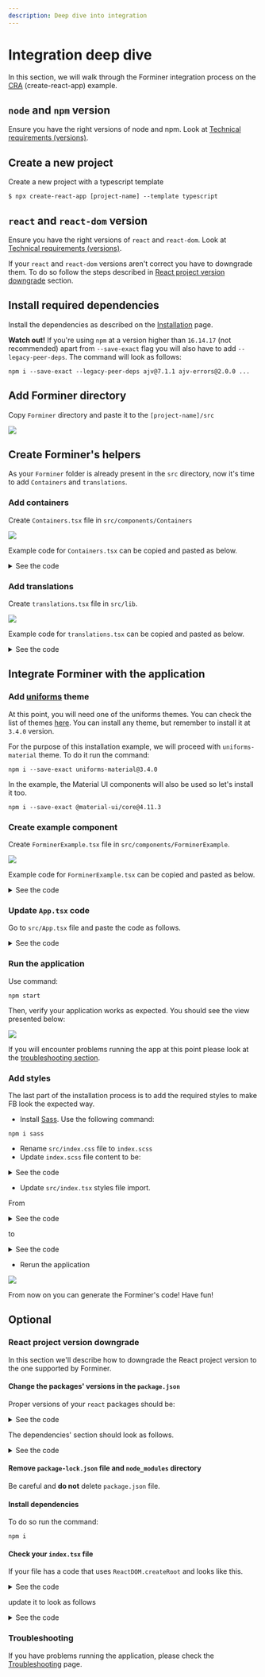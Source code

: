 ```yaml
---
description: Deep dive into integration
---
```


# Integration deep dive

In this section, we will walk through the Forminer integration process on the [CRA](https://create-react-app.dev/) (create-react-app) example.

## `node` and `npm` version

Ensure you have the right versions of node and npm. Look at [Technical requirements (versions)](technical-requirements.mdx).

## Create a new project

Create a new project with a typescript template

```shell
$ npx create-react-app [project-name] --template typescript
```

## `react` and `react-dom` version

Ensure you have the right versions of `react` and `react-dom`. Look at [Technical requirements (versions)](technical-requirements.mdx).

If your `react` and `react-dom` versions aren't correct you have to downgrade them. To do so follow the steps described in [React project version downgrade](#react-project-version-downgrade) section.

## Install required dependencies

Install the dependencies as described on the [Installation](installation.mdx#install-required-dependencies) page.

**Watch out!**
If you're using `npm` at a version higher than `16.14.17` (not recommended) apart from `--save-exact` flag you will also have to add `--legacy-peer-deps`. The command will look as follows:

```shell
npm i --save-exact --legacy-peer-deps ajv@7.1.1 ajv-errors@2.0.0 ...
```

## Add Forminer directory

Copy `Forminer` directory and paste it to the `[project-name]/src`

![](../assets/14942211.webp)

## Create Forminer's helpers

As your `Forminer` folder is already present in the `src` directory, now it's time to add `Containers` and `translations`.

### Add containers

Create `Containers.tsx` file in `src/components/Containers`

![](../assets/14614537.webp)

Example code for `Containers.tsx` can be copied and pasted as below.

<details><summary>See the code</summary>

```tsx
import React, { CSSProperties, Fragment } from 'react';
import classNames from 'classnames';

import { Field as FieldType } from '../../Forminer/const/schemas/field';
import { DragSeparator } from '../../Forminer/components/DragSeparator';
import { render as renderLive } from '../../Forminer/components/Form';
import { render as renderEdit } from '../../Forminer/components/FormEdit';
import { LayoutPlaceholder } from '../../Forminer/components/LayoutPlaceholder';
import { NS } from '../../Forminer/const/namespace';
import { LayoutNode } from '../../Forminer/const/schemas/layout';
import { View } from '../../Forminer/const/schemas/view';
import { Translations } from '../../Forminer/const/types';
import { ComponentDefinitions } from '../../Forminer';
import { ContainerDefinitions } from '../../Forminer/lib/containerDefinitions';
import isLayoutNodeField from '../../Forminer/lib/isLayoutNodeField';
import { WidgetDefinitions } from '../../Forminer/lib/widgetDefinitions';

type ListProps = {
  children: LayoutNode[];
  components: ComponentDefinitions;
  containers: ContainerDefinitions;
  depth: number;
  droppableId: string;
  isDragging: boolean;
  isRoot: boolean;
  nestedDroppableBase: string;
  path: string;
  schema: FieldType[];
  type: string;
  translations: Translations;
  variant: 'horizontal' | 'vertical';
  views: View[];
  widgets: WidgetDefinitions;
};

type FrameProps = {
  children: LayoutNode[];
  components: ComponentDefinitions;
  containers: ContainerDefinitions;
  depth: number;
  droppableId: string;
  isDragging: boolean;
  isRoot: boolean;
  nestedDroppableBase: string;
  path: string;
  schema: FieldType[];
  style: CSSProperties;
  translations: Translations;
  views: View[];
  widgets: WidgetDefinitions;
};

const containers: ContainerDefinitions = {
  List: {
    componentEdit: function List({
      children,
      components,
      containers,
      depth,
      droppableId,
      isDragging,
      isRoot,
      nestedDroppableBase,
      path,
      schema,
      type,
      translations,
      variant,
      views,
      widgets,
    }: ListProps) {
      const containerType = variant + type;
      return (
        <div
          className={classNames(
            `${NS}-${containerType}`,
            `${NS}-${containerType}--edit`,
            {
              [`${NS}-full-height`]: isRoot && children.length === 0,
            },
          )}
        >
          {children.length === 0 && (
            <LayoutPlaceholder
              droppableId={droppableId}
              fitAvailable={isRoot}
              isDragging={isDragging}
              type={containerType}
              translations={translations}
            />
          )}

          {children.length > 0 && (
            <div
              className={classNames(
                `${NS}-${containerType}`,
                `${NS}-${containerType}--edit`,
              )}
            >
              {children.map((layout, index) => (
                <div
                  className={classNames(
                    `${NS}-dnd-draggable`,
                    `${NS}-dnd-draggable-${containerType}`,
                  )}
                  key={layout.layoutId}
                >
                  <>
                    {!isDragging && (
                      <DragSeparator
                        droppableId={`${nestedDroppableBase}${index}`}
                        type={containerType}
                      />
                    )}
                    {renderEdit({
                      components,
                      depth: depth + 1,
                      layout,
                      path: `${path}.children.${index}`,
                      schema,
                      translations,
                      views,
                      widgets,
                      containers,
                    })}
                  </>
                </div>
              ))}

              {!isDragging && (
                <DragSeparator
                  droppableId={`${nestedDroppableBase}${children.length}`}
                  isRoot={isRoot}
                  isLast
                  type={containerType}
                />
              )}
            </div>
          )}
        </div>
      );
    },
    componentLive: function List({
      children,
      components,
      containers,
      depth,
      path,
      schema,
      type,
      variant,
      views,
      widgets,
    }: ListProps) {
      const containerType = variant + type;
      return (
        <div className={`${NS}-${containerType}`}>
          {children.map((layout, index) => {
            const id = isLayoutNodeField(layout)
              ? `${layout.viewId}${index}${depth}`
              : `${index}${depth}`;

            return (
              <Fragment key={id}>
                {renderLive({
                  components,
                  containers,
                  depth: depth + 1,
                  layout,
                  path: `${path}.children.${index}`,
                  schema,
                  views,
                  widgets,
                })}
              </Fragment>
            );
          })}
        </div>
      );
    },
    configSchema: {
      type: 'object',
      properties: {
        variant: { type: 'string', enum: ['horizontal', 'vertical'] },
      },
      required: ['variant'],
    },
  },
  Frame: {
    componentEdit: function Frame({
      children,
      components,
      containers,
      depth,
      droppableId,
      isDragging,
      isRoot,
      nestedDroppableBase,
      path,
      schema,
      style,
      translations,
      views,
      widgets,
    }: FrameProps) {
      const containerType = 'Frame';
      return (
        <div
          className={classNames(
            `${NS}-${containerType}`,
            `${NS}-${containerType}--edit`,
            {
              [`${NS}-full-height`]: isRoot && children.length === 0,
            },
          )}
        >
          <div style={{ border: `${style}` }}>
            {children.length === 0 && (
              <LayoutPlaceholder
                droppableId={droppableId}
                fitAvailable={isRoot}
                isDragging={isDragging}
                type={containerType}
                translations={translations}
              />
            )}

            {children.length > 0 && (
              <div
                className={classNames(
                  `${NS}-${containerType}`,
                  `${NS}-${containerType}--edit`,
                )}
              >
                <div
                  className={classNames(
                    `${NS}-dnd-draggable`,
                    `${NS}-dnd-draggable-${containerType}`,
                  )}
                  key={children[0].layoutId}
                >
                  {!isDragging && (
                    <DragSeparator
                      droppableId={`${nestedDroppableBase}0`}
                      type={containerType}
                    />
                  )}
                  {renderEdit({
                    components,
                    depth: depth + 1,
                    layout: children[0],
                    path: `${path}.children.0`,
                    schema,
                    translations,
                    views,
                    widgets,
                    containers,
                  })}
                </div>

                {!isDragging && (
                  <DragSeparator
                    droppableId={`${nestedDroppableBase}0`}
                    isRoot={isRoot}
                    isLast
                    type={containerType}
                  />
                )}
              </div>
            )}
          </div>
        </div>
      );
    },
    componentLive: function Frame({
      children,
      components,
      containers,
      depth,
      path,
      schema,
      style,
      views,
      widgets,
    }: FrameProps) {
      return children.length > 0 ? (
        <div className={`${NS}-field-container`}>
          <div style={{ border: `${style}` }}>
            <Fragment>
              {renderLive({
                components,
                containers,
                depth: depth + 1,
                layout: children[0],
                path: `${path}.children.0`,
                schema,
                views,
                widgets,
              })}
            </Fragment>
          </div>
        </div>
      ) : null;
    },
    configSchema: {
      type: 'object',
      properties: {
        style: { type: 'string' },
      },
    },
  },
};

export default containers;
```

</details>

### Add translations

Create `translations.tsx` file in `src/lib`.

![](../assets/14549005.webp)

Example code for `translations.tsx` can be copied and pasted as below.

<details><summary>See the code</summary>

```tsx
import React from 'react';

import { NS } from '../Forminer/const/namespace';
import { Translations } from '../Forminer/const/types';

const translations: Translations = {
  AddComponents: 'Add components',
  AddCondition: 'Add condition',
  AddCustomProperty: 'Add custom property',
  AddCustomStyle: 'Add custom style',
  AddInitialExpression: 'Add initial expression',
  AddLevel: 'Add level',
  AddPredefinedValue: 'Add predefined value',
  AddToSection: 'Add to section',
  Advanced: 'Advanced',
  Basic: 'Basic',
  BoolField: 'Bool field',
  ComponentLabel: 'Component',
  ComponentTooltip: 'Select the component to be used in the form',
  CreateNewCustomComponentTooltip: 'Create new custom component',
  CustomComponents: 'Custom components',
  CustomErrorMessages: 'Custom error messages',
  CustomErrorMessageConstLabel: 'Const',
  CustomErrorMessageDefaultLabel: 'Default',
  CustomErrorMessageEnumLabel: 'Predefined values error',
  CustomErrorMessageFormatLabel: 'Format',
  CustomErrorMessageMaximumLabel: 'Maximum',
  CustomErrorMessageMaxLengthLabel: 'Max length',
  CustomErrorMessageMinimumLabel: 'Minimum',
  CustomErrorMessageMinLengthLabel: 'Min length',
  CustomErrorMessageMultipleOfLabel: 'Multiple of',
  CustomErrorMessagePatternLabel: 'Pattern',
  CustomErrorMessageRequiredLabel: 'Required',
  CustomProperties: 'Custom properties',
  CustomStyles: 'Custom styles',
  Cancel: 'Cancel',
  Confirm: 'Confirm',
  ContainerName(type, variant) {
    return variant ? `${type} ${variant}` : type;
  },
  DateField: 'Date field',
  DefaultValueLabel: 'Default value',
  DeleteAllPredefinedValues: 'Delete all predefined values',
  DisplayIf: 'Display if',
  DisplayIfTitle(name: string) {
    return (
      <>
        Display <span className={`${NS}-display-if-title-field`}>{name}</span>{' '}
        if
      </>
    );
  },
  DisplayIfTooltip:
    'Define the conditions when the given field should be displayed',
  Dropdown: 'Dropdown',
  DropFormComponent: 'Drop a form component here',
  DuplicateField: 'Duplicate field',
  DuplicateFieldTooltip: 'Duplicate field',
  EditComponent: 'Edit component',
  EditField: 'Edit field',
  EditFieldTooltip: 'Edit field',
  EditItem: 'Edit item',
  EditLayoutComponent: 'Edit layout component',
  EditPageName: 'Edit page name',
  EditSection: 'Edit section',
  ErrorDefinitionNotFound: 'Definition not found: "AutoForm".',
  ErrorFieldNotFound(fieldId) {
    return `Field not found: "${fieldId}".`;
  },
  ErrorViewNotFound(viewId) {
    return `View not found: "${viewId}".`;
  },
  ExistingFields: 'Existing fields',
  Field: 'field',
  Fields: 'Fields',
  Frame: 'Frame',
  FormatLabel: 'Format',
  FormatTooltip: 'Select format of value of the field',
  Horizontal: 'Horizontal',
  Is: 'is',
  LabelLabel: 'Label',
  LayoutComponents: 'Layout components',
  LayoutTitle(layoutNodeKind) {
    return `${layoutNodeKind}`;
  },
  ListHorizontal: 'Horizontal section',
  ListVertical: 'Vertical section',
  LiteralFalse: 'False',
  LiteralTrue: 'True',
  MaximumLabel: 'Maximum',
  MaximumTooltip: 'Define maximum value of the field',
  MaxLengthLabel: 'Max length',
  MaxLengthTooltip: 'Define maximum number of characters in a field',
  MinimumLabel: 'Minimum',
  MinimumTooltip: 'Define minimum value of the field',
  MinLengthLabel: 'Min length',
  MinLengthTooltip: 'Define minimum number of characters in a field',
  MultipleOfLabel: 'Multiple of',
  MultipleOfTooltip:
    'The field value should be a multiple of a value defined in this field',
  NameInSchemaLabel: 'Name in schema',
  ModelErrorsMessage: 'Your model contains errors',
  NextPage: 'Next Page',
  NumberField: 'Number field',
  OfTheFollowingAreTrue: 'of the following are true',
  OperatorAND: 'Every',
  OperatorBooleanLiteral: 'Arbitrary boolean',
  OperatorEQ: 'Equal to',
  OperatorGTE: 'Greater than or equal to',
  OperatorGT: 'Greater than',
  OperatorLengthOf: 'Length of',
  OperatorLTE: 'Less than or equal to',
  OperatorLT: 'Less than',
  OperatorNAND: 'Not every',
  OperatorNOR: 'None',
  OperatorNotEQ: 'Not equal to',
  OperatorNumberLiteral: 'Arbitrary number',
  OperatorOR: 'Some',
  OperatorStringLiteral: 'Arbitrary string',
  OperatorValueOf: 'Value of',
  OperatorXOR: 'Only one',
  PageNameLabel: 'Name',
  PagesLongForm: (
    <>
      <div style={{ fontWeight: 'bold' }}>
        That looks like quite a long form!
      </div>
      <br />
      <div>
        Consider spreading your fields into pages to make your form more
        accessible.
      </div>
    </>
  ),
  PatternLabel: 'Pattern',
  PatternTooltip: 'Define regular expressions pattern',
  PlaceholderLabel: 'Placeholder',
  PlaceholderMax: 'max',
  PlaceholderMin: 'min',
  PreDefinedValues: 'Pre-defined values',
  PropertiesTooltip:
    'Add props which will be implemented in the given Field.JSON format',
  RadioField: 'Radio field',
  Redo: 'Redo',
  RemoveComponent: 'Remove component',
  RemoveField: 'Remove field',
  RemoveFieldTooltip: 'Remove field',
  RemoveItem: 'Remove item',
  RemovePage: 'Remove Page',
  RemovePageConfirmation(pageNumber) {
    return `Are you sure you want to remove entire Page ${pageNumber}? Your fields might be lost.`;
  },
  RequiredLabel: 'Required',
  RequiredTrueLabel: 'Must be true',
  Reset: 'Reset',
  SearchPlaceholder: 'Search for components',
  StyleTooltip:
    'Define CSS styles to be used in rendered container of the field.JSON format',
  Submit: 'Submit',
  Templates: 'Templates',
  TextField: 'Text field',
  Type: 'Type',
  TypeLabel: 'Type',
  TypeTooltip: 'Pick what kind of data will be stored in this field',
  Undo: 'Undo',
  ValueRestrictions: 'Value restrictions',
  Vertical: 'Vertical',
  VisualEditor: 'Visual Editor',
};

export default translations;
```

</details>

## Integrate Forminer with the application

### Add [uniforms](https://uniforms.tools/) theme

At this point, you will need one of the uniforms themes. You can check the list of themes [here](https://uniforms.tools/docs/installation/).
You can install any theme, but remember to install it at `3.4.0` version.

For the purpose of this installation example, we will proceed with `uniforms-material` theme. To do it run the command:

```shell
npm i --save-exact uniforms-material@3.4.0
```

In the example, the Material UI components will also be used so let's install it too.

```shell
npm i --save-exact @material-ui/core@4.11.3
```

### Create example component

Create `ForminerExample.tsx` file in `src/components/ForminerExample`.

![](../assets/14549017.webp)

Example code for `ForminerExample.tsx` can be copied and pasted as below.

<details><summary>See the code</summary>

```tsx
import React, { useEffect, ReactNode, ReactElement } from 'react';
import Container from '@material-ui/core/Container';
import List from '@material-ui/core/List';
import Paper from '@material-ui/core/Paper';
import * as theme from 'uniforms-material';

import {
  Forminer,
  Provider,
  createDefaultComponents,
  useForminer,
  LayoutNodeKind,
  Form,
} from '../../Forminer';
import containers from '../Containers/Containers';
import translations from '../../lib/translations';

const defaultForm = {
  model: {
    layouts: [
      {
        name: 'Page 1',
        layout: {
          kind: LayoutNodeKind.Container as const,
          children: [],
          type: 'List',
          config: { variant: 'vertical' },
          layoutId: '1',
        },
      },
    ],
    schema: [],
    views: [],
  },
};

type WrapProps = {
  children: ReactNode;
};

const Wrap = ({ children }: WrapProps): ReactElement => (
  <Container maxWidth={false}>
    <Paper elevation={3}>{children}</Paper>
  </Container>
);

const widgets = {};
const components = createDefaultComponents(theme);

export const ForminerExample = (): ReactElement => {
  const { dispatch, state } = useForminer(defaultForm);

  useEffect(() => {
    // do whatever you want with new model
    console.log(state.model.present);
  }, [state.model.present]);

  return (
    <>
      <Wrap>
        <Provider dispatch={dispatch} state={state}>
          <Forminer
            components={components}
            containers={containers}
            translations={translations}
            widgets={widgets}
          />
        </Provider>
      </Wrap>
      <Wrap>
        <Form
          components={components}
          containers={containers}
          definition={state.model.present}
          widgets={widgets}
          translations={translations}
        />
      </Wrap>
      <Wrap>
        <pre>{JSON.stringify(state.model.present, null, 4)}</pre>
      </Wrap>
    </>
  );
};

export default ForminerExample;
```

</details>

### Update `App.tsx` code

Go to `src/App.tsx` file and paste the code as follows.

<details><summary>See the code</summary>

```tsx
import React, { ReactElement } from 'react';
import ForminerExample from './components/ForminerExample/ForminerExample';

const App = (): ReactElement => {
  return <ForminerExample />;
};

export default App;
```

</details>

### Run the application

Use command:

```shell
npm start
```

Then, verify your application works as expected. You should see the view presented below:

![](../assets/14614569.webp)

If you will encounter problems running the app at this point please look at the [troubleshooting section](#troubleshooting).

### Add styles

The last part of the installation process is to add the required styles to make FB look the expected way.

- Install [Sass](https://www.npmjs.com/package/sass). Use the following command:

```shell
npm i sass
```

- Rename `src/index.css` file to `index.scss`
- Update `index.scss` file content to be:

<details><summary>See the code</summary>

```sass
@import './Forminer/variables.scss';
@import './Forminer/index.scss';
```

</details>

- Update `src/index.tsx` styles file import.

From

<details><summary>See the code</summary>

```tsx
import './index.css';
```

</details>

to

<details><summary>See the code</summary>

```tsx
import './index.scss';
```

</details>

- Rerun the application

![](../assets/14778407.webp)

From now on you can generate the Forminer's code! Have fun!

## Optional

### React project version downgrade

In this section we'll describe how to downgrade the React project version to the one supported by Forminer.

#### Change the packages' versions in the `package.json`

Proper versions of your `react` packages should be:

<details><summary>See the code</summary>

    ```json
    "@testing-library/react": "12.1.5",
    "@types/react": "17.0.2",
    "react": "17.0.2",
    "react-dom": "17.0.2",
    ```

</details>

The dependencies' section should look as follows.

<details><summary>See the code</summary>

    ```json
    "dependencies": {
        "@testing-library/jest-dom": "^5.16.5",
        "@testing-library/react": "12.1.5",
        "@testing-library/user-event": "^13.5.0",
        "@types/jest": "^27.5.2",
        "@types/node": "^16.11.68",
        "@types/react": "17.0.2",
        "@types/react-dom": "^18.0.6",
        "react": "17.0.2",
        "react-dom": "17.0.2",
        "react-scripts": "5.0.1",
        "typescript": "^4.8.4",
        "web-vitals": "^2.1.4"
    },
    ```

</details>

#### Remove `package-lock.json` file and `node_modules` directory

Be careful and **do not** delete <code>package.json</code> file.

#### Install dependencies

To do so run the command:

```shell
npm i
```

#### Check your `index.tsx` file

If your file has a code that uses `ReactDOM.createRoot` and looks like this.

<details><summary>See the code</summary>

    ```tsx
    import React from 'react';
    import ReactDOM from 'react-dom/client';
    import './index.css';
    import App from './App';
    import reportWebVitals from './reportWebVitals';

    const root = ReactDOM.createRoot(
    document.getElementById('root') as HTMLElement,
    );
    root.render(
    <React.StrictMode>
        <App />
    </React.StrictMode>,
    );

    // If you want to start measuring performance in your app, pass a function
    // to log results (for example: reportWebVitals(console.log))
    // or send to an analytics endpoint. Learn more: https://bit.ly/CRA-vitals
    reportWebVitals();
    ```

</details>

update it to look as follows

<details><summary>See the code</summary>

    ```tsx
    import React from 'react';
    import ReactDOM from 'react-dom';
    import './index.css';
    import App from './App';

    const root = document.getElementById('root') as HTMLElement;

    ReactDOM.render(
    <React.StrictMode>
        <App />
    </React.StrictMode>,
    root,
    );
    ```

</details>

### Troubleshooting

If you have problems running the application, please check the [Troubleshooting](troubleshooting.mdx) page.
